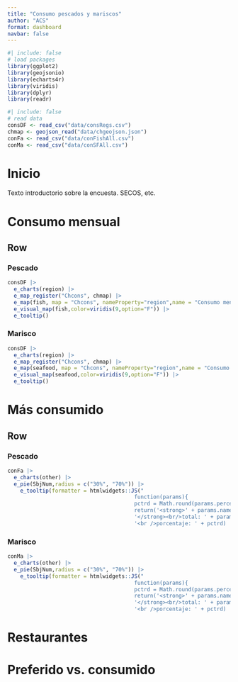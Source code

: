 ```yaml
--- 
title: "Consumo pescados y mariscos"
author: "ACS"
format: dashboard
navbar: false
---
```


```r
#| include: false
# load packages
library(ggplot2)
library(geojsonio)
library(echarts4r)
library(viridis)
library(dplyr)
library(readr)
```


```r
#| include: false
# read data
consDF <- read_csv("data/consRegs.csv")
chmap <- geojson_read("data/chgeojson.json")
conFa <- read_csv("data/conFishAll.csv")
conMa <- read_csv("data/conSFAll.csv")
```


# Inicio

Texto introductorio sobre la encuesta. SECOS, etc.

# Consumo mensual

## Row {.tabset}

### Pescado

```r

consDF |>
  e_charts(region) |>
  e_map_register("Chcons", chmap) |>
  e_map(fish, map = "Chcons", nameProperty="region",name = "Consumo mensual") |>
  e_visual_map(fish,color=viridis(9,option="F")) |>
  e_tooltip()

```

### Marisco

```r

consDF |>
  e_charts(region) |>
  e_map_register("Chcons", chmap) |>
  e_map(seafood, map = "Chcons", nameProperty="region",name = "Consumo mensual") |>
  e_visual_map(seafood,color=viridis(9,option="F")) |>
  e_tooltip()

```

  
# Más consumido

## Row {.tabset}

### Pescado

```r

conFa |>
  e_charts(other) |>
  e_pie(SbjNum,radius = c("30%", "70%")) |>
    e_tooltip(formatter = htmlwidgets::JS("
                                        function(params){
                                        pctrd = Math.round(params.percent)
                                        return('<strong>' + params.name + 
                                        '</strong><br/>total: ' + params.value + 
                                        '<br />porcentaje: ' + pctrd)  +'%' }  "))

```



### Marisco

```r

conMa |>
  e_charts(other) |>
  e_pie(SbjNum,radius = c("30%", "70%")) |>
    e_tooltip(formatter = htmlwidgets::JS("
                                        function(params){
                                        pctrd = Math.round(params.percent)
                                        return('<strong>' + params.name + 
                                        '</strong><br/>total: ' + params.value + 
                                        '<br />porcentaje: ' + pctrd)  +'%' }  "))

```

# Restaurantes

# Preferido vs. consumido
